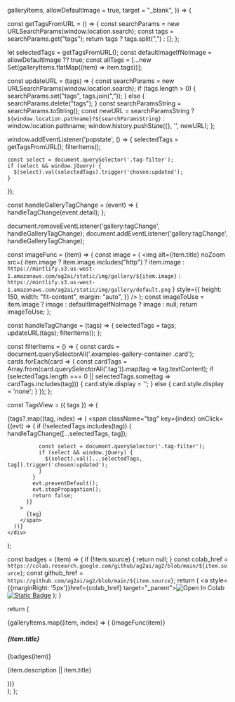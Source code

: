   galleryItems,
  allowDefaultImage = true,
  target = "_blank",
}) => {

  const getTagsFromURL = () => {
    const searchParams = new URLSearchParams(window.location.search);
    const tags = searchParams.get("tags");
    return tags ? tags.split(",") : [];
  };

  let selectedTags = getTagsFromURL();
  const defaultImageIfNoImage = allowDefaultImage ?? true;
  const allTags = [...new Set(galleryItems.flatMap((item) => item.tags))];

  const updateURL = (tags) => {
    const searchParams = new URLSearchParams(window.location.search);
    if (tags.length > 0) {
      searchParams.set("tags", tags.join(","));
    } else {
      searchParams.delete("tags");
    }
    const searchParamsString = searchParams.toString();
    const newURL = searchParamsString ? `${window.location.pathname}?${searchParamsString}` : window.location.pathname;
    window.history.pushState({}, '', newURL);
  };

  window.addEventListener('popstate', () => {
    selectedTags = getTagsFromURL();
    filterItems();

    const select = document.querySelector('.tag-filter');
    if (select && window.jQuery) {
      $(select).val(selectedTags).trigger('chosen:updated');
    }
  });

  const handleGalleryTagChange = (event) => {
    handleTagChange(event.detail);
  };

  document.removeEventListener('gallery:tagChange', handleGalleryTagChange);
  document.addEventListener('gallery:tagChange', handleGalleryTagChange);

  const imageFunc = (item) => {
    const image = (
      <img
        alt={item.title}
        noZoom
        src={
          item.image
            ? item.image.includes("http")
              ? item.image
              : `https://mintlify.s3.us-west-1.amazonaws.com/ag2ai/static/img/gallery/${item.image}`
            : `https://mintlify.s3.us-west-1.amazonaws.com/ag2ai/static/img/gallery/default.png`
        }
        style={{
          height: 150,
          width: "fit-content",
          margin: "auto",
        }}
      />
    );
    const imageToUse = item.image
      ? image
      : defaultImageIfNoImage
      ? image
      : null;
    return imageToUse;
  };

  const handleTagChange = (tags) => {
    selectedTags = tags;
    updateURL(tags);
    filterItems();
  };

  const filterItems = () => {
        const cards = document.querySelectorAll('.examples-gallery-container .card');
        cards.forEach(card => {
            const cardTags = Array.from(card.querySelectorAll('.tag')).map(tag => tag.textContent);
            if (selectedTags.length === 0 || selectedTags.some(tag => cardTags.includes(tag))) {
                card.style.display = '';
            } else {
                card.style.display = 'none';
            }
        });
    };

  const TagsView = ({ tags }) => (
    <div className="tags-container">
      {tags?.map((tag, index) => (
        <span
          className="tag"
          key={index}
          onClick={(evt) => {
            if (!selectedTags.includes(tag)) {
              handleTagChange([...selectedTags, tag]);

              const select = document.querySelector('.tag-filter');
              if (select && window.jQuery) {
                $(select).val([...selectedTags, tag]).trigger('chosen:updated');
              }
            }
            evt.preventDefault();
            evt.stopPropagation();
            return false;
          }}
        >
          {tag}
        </span>
      ))}
    </div>
  );

  const badges = (item) => {
    if (!item.source) {
      return null;
    }
    const colab_href = `https://colab.research.google.com/github/ag2ai/ag2/blob/main/${item.source}`;
    const github_href = `https://github.com/ag2ai/ag2/blob/main/${item.source}`;
    return (<span class="badges">
      <a style={{marginRight: '5px'}}href={colab_href} target="_parent"><img src="https://colab.research.google.com/assets/colab-badge.svg" alt="Open In Colab"/></a>
      <a href={github_href} target="_parent"><img alt="Static Badge" src="https://img.shields.io/badge/Open%20on%20GitHub-grey?logo=github"/></a>
      </span>
    );
  }

  return (
    <div className="examples-gallery-container">
      <CardGroup cols={3}>
        {galleryItems.map((item, index) => (
          <Card key={index} href={item.link}>
            {imageFunc(item)}
            <h5 className="card-title">{item.title}</h5>
            {badges(item)}
            <p className="card-description">{item.description || item.title}</p>
            <TagsView tags={item.tags} />
          </Card>
        ))}
      </CardGroup>
    </div>
  );
};
